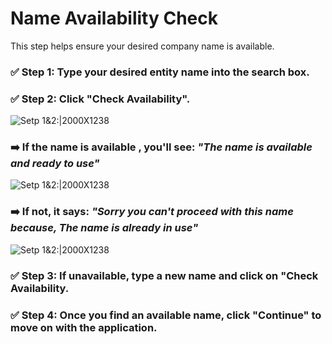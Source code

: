 # Name Availability Check
This step helps ensure your desired company name is available.

### ✅ Step 1: Type your desired entity name into the search box.

### ✅ Step 2: Click "Check Availability".

![Setp 1&2:|2000X1238](/priv-limited7.png)

### ➡️ If the name is available , you'll see: ***"The name is available and ready to use"***

![Setp 1&2:|2000X1238](/priv-limited8.png)

### ➡️ If not, it says: *"Sorry you can't proceed with this name because, The name is already in use"*

![Setp 1&2:|2000X1238](/priv-limited9.png)

### ✅ Step 3: If unavailable, type a new name and click on "Check Availability.

### ✅ Step 4: Once you find an available name, click "Continue" to move on with the application.
